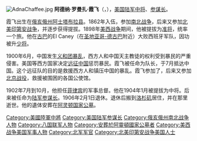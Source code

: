 {{unreferenced|time=2015-07-11T02:40:07+00:00}}
[[File:AdnaChaffee.jpg|thumb]]
'''阿德纳·罗曼扎·霞飞'''（{{lang-en|Adna Romanza Chaffee}}，{{bd|1842年|4月14日|1914年|11月1日|catIdx=C}}），[[美国|美国]][[陆军中将|陆军中将]]、[[参谋长|参谋长]]。

霞飞出生在[[俄亥俄州|俄亥俄州]][[阿士塔布拉县|阿士塔布拉县]]。1862年入伍，参加[[南北战争|南北战争]]，后来又参加[[北美印第安战争|北美印第安战争]]，并逐步获得提拔。1898年[[美西战争|美西战争]]期间，他被提拔为[[准将|准将]]，统率一个旅。他在[[古巴|古巴]]的El Caney（在[[圣地亚哥-德古巴|圣地亚哥-德古巴]]附近）大败西班牙军队，因功被升[[少将|少将]]。

1900年6月，中国发生[[义和团运动|义和团暴乱]]，西方人和中国天主教徒的权利受到暴民的严重侵害。美国等西方国家决定[[八国联军侵华战争|远征中国]]惩罚暴民。霞飞被任命为{{tsl|en|China Relief Expedition|中国救援远征队}}队长，于7月抵达中国。这个远征队的目的是救援西方人和镇压中国的暴乱。霞飞参加了{{tsl|en|Gaselee Expedition|盖斯利远征队}}，后来又参加[[北京之战_(1900年)|北京战役]]，救援被围困的各国公使馆。

1902年7月到10月，他担任[[菲律宾|菲律宾]]的军事总督。他在1904年1月被提拔为中将。后来被任命为[[美国陆军参谋长|陆军参谋长]]。1906年2月1日退休。退休后搬到[[洛杉矶|洛杉矶]]居住，并在那里逝世。他的遺体安葬在[[阿灵顿国家公墓|阿灵顿国家公墓]]。

{{美國陸軍參謀長}}
{{Authority control}}

{{DEFAULTSORT:Pershing, John}}
[[Category:美國陸軍中將|Category:美國陸軍中將]]
[[Category:美国陆军参谋长|Category:美国陆军参谋长]]
[[Category:俄亥俄州南北战争人物|Category:俄亥俄州南北战争人物]]
[[Category:八国联军人物|Category:八国联军人物]]
[[Category:安葬於阿靈頓國家公墓者|Category:安葬於阿靈頓國家公墓者]]
[[Category:美西战争美国军事人物|Category:美西战争美国军事人物]]
[[Category:北军军官|Category:北军军官]]
[[Category:北美印第安战争美国人士|Category:北美印第安战争美国人士]]